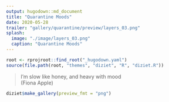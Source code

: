 ```yaml
---
output: hugodown::md_document
title: "Quarantine Moods"
date: 2020-05-28
trailer: "gallery/quarantine/preview/layers_03.png"
splash:
  image: "./image/layers_03.png"
  caption: "Quarantine Moods"
---
```


```r
root <- rprojroot::find_root("_hugodown.yaml")
source(file.path(root, "themes", "diziet", "R", "diziet.R"))
```

> I'm slow like honey, and heavy with mood<br>(Fiona Apple)

```r
diziet$make_gallery(preview_fmt = "png")
```

